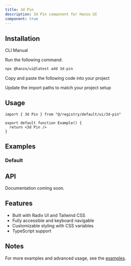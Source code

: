 ```yaml
---
title: 3d Pin
description: 3d Pin component for Hanzo UI
component: true
---
```


<ComponentPreview name="3d-pin-demo" />

## Installation

<Tabs defaultValue="cli">

<TabsList>
  <TabsTrigger value="cli">CLI</TabsTrigger>
  <TabsTrigger value="manual">Manual</TabsTrigger>
</TabsList>

<TabsContent value="cli">

<Steps>

<Step>Run the following command:</Step>

```bash
npx @hanzo/ui@latest add 3d-pin
```

</Steps>

</TabsContent>

<TabsContent value="manual">

<Steps>

<Step>Copy and paste the following code into your project</Step>

<ComponentSource name="3d-pin" />

<Step>Update the import paths to match your project setup</Step>

</Steps>

</TabsContent>

</Tabs>

## Usage

```tsx
import { 3d Pin } from "@/registry/default/ui/3d-pin"

export default function Example() {
  return <3d Pin />
}
```

## Examples

### Default

<ComponentPreview name="3d-pin-demo" />

## API

Documentation coming soon.

## Features

- Built with Radix UI and Tailwind CSS
- Fully accessible and keyboard navigable
- Customizable styling with CSS variables
- TypeScript support

## Notes

For more examples and advanced usage, see the [examples](/examples).

